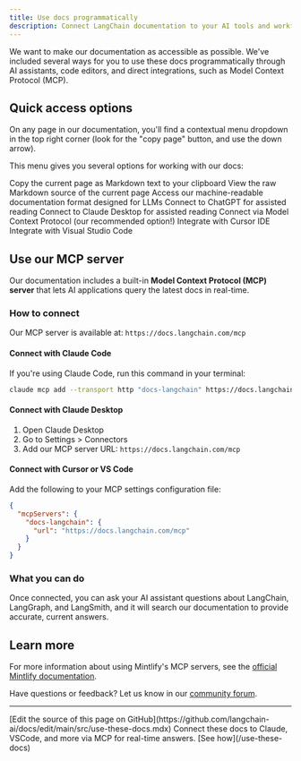 ```yaml
---
title: Use docs programmatically
description: Connect LangChain documentation to your AI tools and workflows
---
```


We want to make our documentation as accessible as possible. We've included several ways for you to use these docs programmatically through AI assistants, code editors, and direct integrations, such as Model Context Protocol (MCP).

## Quick access options

On any page in our documentation, you'll find a contextual menu dropdown in the top right corner (look for the "copy page" button, and use the down arrow).

This menu gives you several options for working with our docs:

<CardGroup cols={2}>
    <Card title="Copy" icon="copy">
        Copy the current page as Markdown text to your clipboard
    </Card>
    <Card title="View as Markdown" icon="eye">
        View the raw Markdown source of the current page
    </Card>
    <Card title="llms.txt" icon="file-lines">
        Access our machine-readable documentation format designed for LLMs
    </Card>
    <Card title="ChatGPT" icon="comment">
        Connect to ChatGPT for assisted reading
    </Card>
    <Card title="Claude" icon="message-bot">
        Connect to Claude Desktop for assisted reading
    </Card>
    <Card title="MCP Server" icon="plug">
        Connect via Model Context Protocol (our recommended option!)
    </Card>
    <Card title="Cursor" icon="code">
        Integrate with Cursor IDE
    </Card>
    <Card title="VS Code" icon="code">
        Integrate with Visual Studio Code
    </Card>
</CardGroup>

## Use our MCP server

Our documentation includes a built-in **Model Context Protocol (MCP) server** that lets AI applications query the latest docs in real-time.

### How to connect

Our MCP server is available at: `https://docs.langchain.com/mcp`

#### Connect with Claude Code

If you're using Claude Code, run this command in your terminal:

```bash
claude mcp add --transport http "docs-langchain" https://docs.langchain.com/mcp
```

#### Connect with Claude Desktop

1. Open Claude Desktop
2. Go to Settings > Connectors
3. Add our MCP server URL: `https://docs.langchain.com/mcp`

#### Connect with Cursor or VS Code

Add the following to your MCP settings configuration file:

```json
{
  "mcpServers": {
    "docs-langchain": {
      "url": "https://docs.langchain.com/mcp"
    }
  }
}
```

### What you can do

Once connected, you can ask your AI assistant questions about LangChain, LangGraph, and LangSmith, and it will search our documentation to provide accurate, current answers.

## Learn more

For more information about using Mintlify's MCP servers, see the [official Mintlify documentation](https://www.mintlify.com/docs/ai/model-context-protocol).

Have questions or feedback? Let us know in our [community forum](https://forum.langchain.com/).

---

<Callout icon="pen-to-square" iconType="regular">
    [Edit the source of this page on GitHub](https://github.com/langchain-ai/docs/edit/main/src/use-these-docs.mdx)
</Callout>
<Tip icon="terminal" iconType="regular">
    Connect these docs to Claude, VSCode, and more via MCP for    real-time answers. [See how](/use-these-docs)
</Tip>
